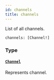 ```yaml
---
id: channels
title: channels
---
```


List of all channels.

```graphql
channels: [Channel!]

```

### Type

#### [`Channel`](/developer/api-reference/objects/channel)

Represents channel.

